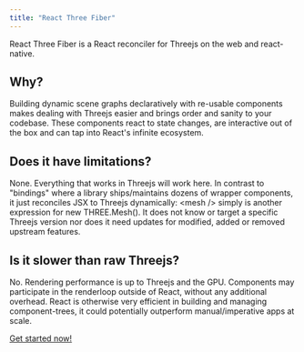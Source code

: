 ---
title: "React Three Fiber"
---

React Three Fiber is a React reconciler for Threejs on the web and react-native.

## Why?
Building dynamic scene graphs declaratively with re-usable components makes dealing with Threejs easier and brings order and sanity to your codebase. These components react to state changes, are interactive out of the box and can tap into React's infinite ecosystem.

## Does it have limitations?
None. Everything that works in Threejs will work here. In contrast to "bindings" where a library ships/maintains dozens of wrapper components, it just reconciles JSX to Threejs dynamically: &lt;mesh /&gt; simply is another expression for new THREE.Mesh(). It does not know or target a specific Threejs version nor does it need updates for modified, added or removed upstream features.

## Is it slower than raw Threejs?
No. Rendering performance is up to Threejs and the GPU. Components may participate in the renderloop outside of React, without any additional overhead. React is otherwise very efficient in building and managing component-trees, it could potentially outperform manual/imperative apps at scale.

[Get started now!](/docs/getting-started)
